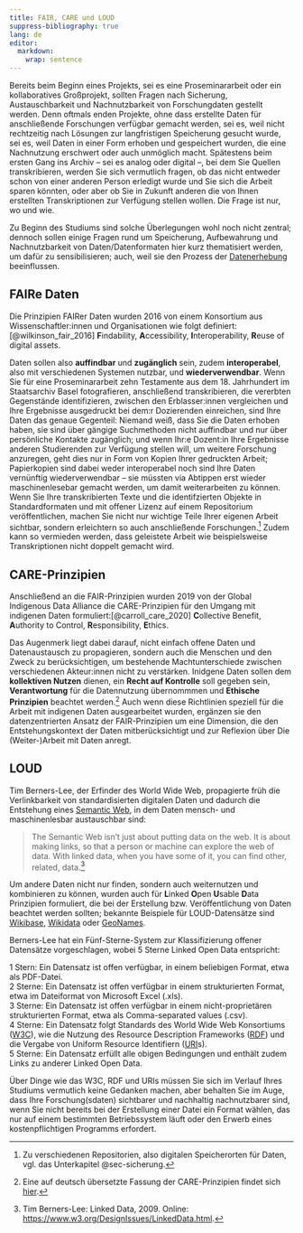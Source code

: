 ```yaml
---
title: FAIR, CARE und LOUD
suppress-bibliography: true
lang: de
editor: 
  markdown: 
    wrap: sentence
---
```


Bereits beim Beginn eines Projekts, sei es eine Proseminararbeit oder ein kollaboratives Großprojekt, sollten Fragen nach Sicherung, Austauschbarkeit und Nachnutzbarkeit von Forschungdaten gestellt werden.
Denn oftmals enden Projekte, ohne dass erstellte Daten für anschließende Forschungen verfügbar gemacht werden, sei es, weil nicht rechtzeitig nach Lösungen zur langfristigen Speicherung gesucht wurde, sei es, weil Daten in einer Form erhoben und gespeichert wurden, die eine Nachnutzung erschwert oder auch unmöglich macht.
Spätestens beim ersten Gang ins Archiv -- sei es analog oder digital --, bei dem Sie Quellen transkribieren, werden Sie sich vermutlich fragen, ob das nicht entweder schon von einer anderen Person erledigt wurde und Sie sich die Arbeit sparen könnten, oder aber ob Sie in Zukunft anderen die von Ihnen erstellten Transkriptionen zur Verfügung stellen wollen. 
Die Frage ist nur, wo und wie.

Zu Beginn des Studiums sind solche Überlegungen wohl noch nicht zentral;  
dennoch sollen einige Fragen rund um Speicherung, Aufbewahrung und Nachnutzbarkeit von Daten/Datenformaten hier kurz thematisiert werden, um dafür zu sensibilisieren;
auch, weil sie den Prozess der [Datenerhebung](04_datenerhebung_analyse.qmd) beeinflussen.


## FAIRe Daten

Die Prinzipien FAIRer Daten wurden 2016 von einem Konsortium aus Wissenschaftler:innen und Organisationen wie folgt definiert:[@wilkinson_fair_2016] 
**F**indability, **A**ccessibility, **I**nteroperability, **R**euse of digital assets.

Daten sollen also **auffindbar** und **zugänglich** sein, zudem **interoperabel**, also mit verschiedenen Systemen nutzbar, und **wiederverwendbar**.
Wenn Sie für eine Proseminararbeit zehn Testamente aus dem 18. Jahrhundert im Staatsarchiv Basel fotografieren, anschließend transkribieren, die vererbten Gegenstände identifizieren, zwischen den Erblasser:innen vergleichen und Ihre Ergebnisse ausgedruckt bei dem:r Dozierenden einreichen, sind Ihre Daten das genaue Gegenteil:
Niemand weiß, dass Sie die Daten erhoben haben, sie sind über gängige Suchmethoden nicht auffindbar und nur über persönliche Kontakte zugänglich; 
und wenn Ihr:e Dozent:in Ihre Ergebnisse anderen Studierenden zur Verfügung stellen will, um weitere Forschung anzuregen, geht dies nur in Form von Kopien Ihrer gedruckten Arbeit;
Papierkopien sind dabei weder interoperabel noch sind Ihre Daten vernünftig wiederverwendbar -- sie müssten via Abtippen erst wieder maschinenlesebar gemacht werden, um damit weiterarbeiten zu können.
Wenn Sie Ihre transkribierten Texte und die identifzierten Objekte in Standardformaten und mit offener Lizenz auf einem Repositorium veröffentlichen, machen Sie nicht nur wichtige Teile Ihrer eigenen Arbeit sichtbar, sondern erleichtern so auch anschließende Forschungen.[^1] 
Zudem kann so vermieden werden, dass geleistete Arbeit wie beispielsweise Transkriptionen nicht doppelt gemacht wird.

[^1]: Zu verschiedenen Repositorien, also digitalen Speicherorten für Daten, vgl. das Unterkapitel @sec-sicherung.

## CARE-Prinzipien

Anschließend an die FAIR-Prinzipien wurden 2019 von der Global Indigenous Data Alliance die CARE-Prinzipien für den Umgang mit indigenen Daten formuliert:[@carroll_care_2020]
**C**ollective Benefit, **A**uthority to Control, **R**esponsibility, **E**thics.

Das Augenmerk liegt dabei darauf, nicht einfach offene Daten und Datenaustausch zu propagieren, sondern auch die Menschen und den Zweck zu berücksichtigen, um bestehende Machtunterschiede zwischen verschiedenen Akteur:innen nicht zu verstärken.
Inidgene Daten sollen dem **kollektiven Nutzen** dienen, ein **Recht auf Kontrolle** soll gegeben sein, **Verantwortung** für die Datennutzung übernommmen und **Ethische Prinzipien** beachtet werden.[^2]
Auch wenn diese Richtlinien speziell für die Arbeit mit indigenen Daten ausgearbeitet wurden, ergänzen sie den datenzentrierten Ansatz der FAIR-Prinzipien um eine Dimension, die den Entstehungskontext der Daten mitberücksichtigt und zur Reflexion über Die (Weiter-)Arbeit mit Daten anregt.

[^2]: Eine auf deutsch übersetzte Fassung der CARE-Prinzipien findet sich [hier](https://static1.squarespace.com/static/5d3799de845604000199cd24/t/637acb53881a0973324d18bf/1668991830292/Die+CARE-Prinzipien+für+indigene+Data+Governance.pdf-).

## LOUD

Tim Berners-Lee, der Erfinder des World Wide Web, propagierte früh die Verlinkbarkeit von standardisierten digitalen Daten und dadurch die Entstehung eines [Semantic Web](https://en.wikipedia.org/wiki/Semantic_Web), in dem Daten mensch- und maschinenlesbar austauschbar sind:

>The Semantic Web isn't just about putting data on the web. It is about making links, so that a person or machine can explore the web of data.  With linked data, when you have some of it, you can find other, related, data.[^3]

Um andere Daten nicht nur finden, sondern auch weiternutzen und kombinieren zu können, wurden auch für **L**inked **O**pen **U**sable **D**ata Prinzipien formuliert, die bei der Erstellung bzw. Veröffentlichung von Daten beachtet werden sollten; 
bekannte Beispiele für LOUD-Datensätze sind [Wikibase](https://wikiba.se/), [Wikidata](https://www.wikidata.org/wiki/Wikidata:Main_Page) oder [GeoNames](http://www.geonames.org/).

Berners-Lee hat ein Fünf-Sterne-System zur Klassifizierung offener Datensätze vorgeschlagen, wobei 5 Sterne Linked Open Data entspricht:

1 Stern: Ein Datensatz ist offen verfügbar, in einem beliebigen  Format, etwa als PDF-Datei.\
2 Sterne: Ein Datensatz ist offen verfügbar in einem strukturierten Format, etwa im Dateiformat von Microsoft Excel (.xls).\
3 Sterne: Ein Datensatz ist offen verfügbar in einem nicht-proprietären strukturierten Format, etwa als Comma-separated values (.csv).\
4 Sterne: Ein Datensatz folgt Standards des World Wide Web Konsortiums ([W3C](https://de.wikipedia.org/wiki/World_Wide_Web_Consortium)), wie die Nutzung des Resource Description Frameworks ([RDF](https://de.wikipedia.org/wiki/Resource_Description_Framework)) und die  Vergabe von Uniform Resource Identifiern  ([URI](https://de.wikipedia.org/wiki/Uniform_Resource_Identifier)s).\
5 Sterne: Ein Datensatz erfüllt alle obigen Bedingungen und enthält zudem Links zu anderer Linked Open Data.

[^3]: Tim Berners-Lee: Linked Data, 2009. Online: [https://www.w3.org/DesignIssues/LinkedData.html](https://www.w3.org/DesignIssues/LinkedData.html).

Über Dinge wie das W3C, RDF und URIs müssen Sie sich im Verlauf Ihres Studiums vermutlich keine Gedanken machen, aber behalten Sie im Auge, dass Ihre Forschung(sdaten) sichtbarer und nachhaltig nachnutzbarer sind, wenn Sie nicht bereits bei der Erstellung einer Datei ein Format wählen, das nur auf einem bestimmten Betriebssystem läuft oder den Erwerb eines kostenpflichtigen Programms erfordert.



